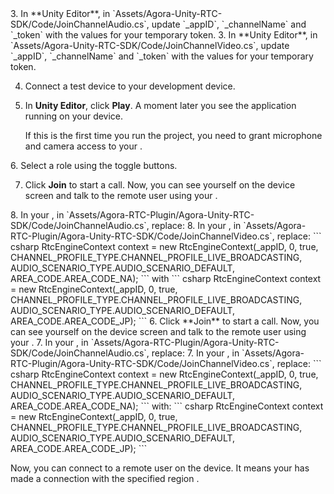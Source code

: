 <PlatformWrapper platform="unity">
<ProductWrapper product="voice-calling">
3. In **Unity Editor**, in `Assets/Agora-Unity-RTC-SDK/Code/JoinChannelAudio.cs`, update `_appID`, `_channelName` and `_token` with the values for your temporary token.
</ProductWrapper>
<ProductWrapper notAllowed="voice-calling">
3. In **Unity Editor**, in `Assets/Agora-Unity-RTC-SDK/Code/JoinChannelVideo.cs`, update `_appID`, `_channelName` and `_token` with the values for your temporary token.
</ProductWrapper>


4. Connect a test device to your development device.

5. In **Unity Editor**, click **Play**. A moment later you see the application running on your device.

    If this is the first time you run the project, you need to grant microphone and camera access to your <Vpl k="CLIENT" />.

<ProductWrapper product="interactive-live-streaming">
6. Select a role using the toggle buttons.

7. Click **Join** to start a call. Now, you can see yourself on the device screen and talk to the remote user using your <Vpl k="CLIENT" />.

<ProductWrapper product="voice-calling">
8. In your <Vpl k="CLIENT" />, in `Assets/Agora-RTC-Plugin/Agora-Unity-RTC-SDK/Code/JoinChannelAudio.cs`,
replace:
</ProductWrapper>
<ProductWrapper notAllowed="voice-calling">
8. In your <Vpl k="CLIENT" />, in `Assets/Agora-RTC-Plugin/Agora-Unity-RTC-SDK/Code/JoinChannelVideo.cs`,
replace:

</ProductWrapper>
    ``` csharp
    RtcEngineContext context = new RtcEngineContext(_appID, 0, true,
    CHANNEL_PROFILE_TYPE.CHANNEL_PROFILE_LIVE_BROADCASTING,
    AUDIO_SCENARIO_TYPE.AUDIO_SCENARIO_DEFAULT, AREA_CODE.AREA_CODE_NA);
    ```
    with
    ``` csharp
    RtcEngineContext context = new RtcEngineContext(_appID, 0, true,
    CHANNEL_PROFILE_TYPE.CHANNEL_PROFILE_LIVE_BROADCASTING,
    AUDIO_SCENARIO_TYPE.AUDIO_SCENARIO_DEFAULT, AREA_CODE.AREA_CODE_JP);
    ```
</ProductWrapper>

<ProductWrapper product="video-calling">
6. Click **Join** to start a call. Now, you can see yourself on the device screen and talk to the remote user using your <Vpl k="CLIENT" />.

<ProductWrapper product="voice-calling">
7. In your <Vpl k="CLIENT" />, in `Assets/Agora-RTC-Plugin/Agora-Unity-RTC-SDK/Code/JoinChannelAudio.cs`, replace:
</ProductWrapper>
<ProductWrapper notAllowed="voice-calling">
7. In your <Vpl k="CLIENT" />, in `Assets/Agora-RTC-Plugin/Agora-Unity-RTC-SDK/Code/JoinChannelVideo.cs`, replace:
</ProductWrapper>
    ``` csharp
    RtcEngineContext context = new RtcEngineContext(_appID, 0, true,
    CHANNEL_PROFILE_TYPE.CHANNEL_PROFILE_LIVE_BROADCASTING,
    AUDIO_SCENARIO_TYPE.AUDIO_SCENARIO_DEFAULT, AREA_CODE.AREA_CODE_NA);
    ```
    with:
    ``` csharp
    RtcEngineContext context = new RtcEngineContext(_appID, 0, true,
    CHANNEL_PROFILE_TYPE.CHANNEL_PROFILE_LIVE_BROADCASTING,
    AUDIO_SCENARIO_TYPE.AUDIO_SCENARIO_DEFAULT, AREA_CODE.AREA_CODE_JP);
    ```
</ProductWrapper>

Now, you can connect to a remote user on the device. It means your <Vpl k="CLIENT" /> has made a connection with the specified region <Vg k="AGORA_BACKEND" />.
</PlatformWrapper>